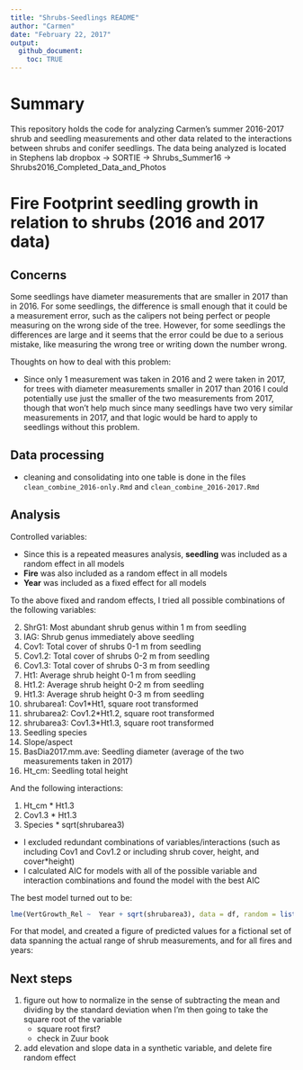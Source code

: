 ```yaml
---
title: "Shrubs-Seedlings README"
author: "Carmen"
date: "February 22, 2017"
output: 
  github_document:
    toc: TRUE
---
```


# Summary
This repository holds the code for analyzing Carmen's summer 2016-2017 shrub and seedling measurements and other data related to the interactions between shrubs and conifer seedlings. The data being analyzed is located in Stephens lab dropbox -> SORTIE -> Shrubs_Summer16 -> Shrubs2016_Completed_Data_and_Photos

# Fire Footprint seedling growth in relation to shrubs (2016 and 2017 data)

## Concerns

Some seedlings have diameter measurements that are smaller in 2017 than in 2016. For some seedlings, the difference is small enough that it could be a measurement error, such as the calipers not being perfect or people measuring on the wrong side of the tree. However, for some seedlings the differences are large and it seems that the error could be due to a serious mistake, like measuring the wrong tree or writing down the number wrong. 

Thoughts on how to deal with this problem:

  - Since only 1 measurement was taken in 2016 and 2 were taken in 2017, for trees with diameter measurements smaller in 2017 than 2016 I could potentially use just the smaller of the two measurements from 2017, though that won't help much since many seedlings have two very similar measurements in 2017, and that logic would be hard to apply to seedlings without this problem. 


## Data processing 

- cleaning and consolidating into one table is done in the files `clean_combine_2016-only.Rmd` and `clean_combine_2016-2017.Rmd`

## Analysis 

Controlled variables:

- Since this is a repeated measures analysis, **seedling** was included as a random effect in all models
- **Fire** was also included as a random effect in all models
- **Year** was included as a fixed effect for all models

To the above fixed and random effects, I tried all possible combinations of the following variables:

2. ShrG1: Most abundant shrub genus within 1 m from seedling
3. IAG: Shrub genus immediately above seedling
6. Cov1: Total cover of shrubs 0-1 m from seedling
7. Cov1.2: Total cover of shrubs 0-2 m from seedling
8. Cov1.3: Total cover of shrubs 0-3 m from seedling
13. Ht1: Average shrub height 0-1 m from seedling
14. Ht1.2: Average shrub height 0-2 m from seedling
15. Ht1.3: Average shrub height 0-3 m from seedling
3. shrubarea1: Cov1*Ht1, square root transformed
4. shrubarea2: Cov1.2*Ht1.2, square root transformed
5. shrubarea3: Cov1.3*Ht1.3, square root transformed
12. Seedling species
16. Slope/aspect
17. BasDia2017.mm.ave: Seedling diameter (average of the two measurements taken in 2017)
18. Ht_cm: Seedling total height

And the following interactions:

1. Ht_cm * Ht1.3
2. Cov1.3 * Ht1.3
3. Species * sqrt(shrubarea3)

- I excluded redundant combinations of variables/interactions (such as including Cov1 and Cov1.2 or including shrub cover, height, and cover*height)
- I calculated AIC for models with all of the possible variable and interaction combinations and found the model with the best AIC


The best model turned out to be:

```r
lme(VertGrowth_Rel ~  Year + sqrt(shrubarea3), data = df, random = list(~ 1| Fire,~1| Sdlg))
```

For that model, and created a figure of predicted values for a fictional set of data spanning the actual range of shrub measurements, and for all fires and years:

<!-- ![](plots/pinus_predicted_actual.jpeg) -->

## Next steps

1. figure out how to normalize in the sense of subtracting the mean and dividing by the standard deviation when I'm then going to take the square root of the variable
    - square root first? 
    - check in Zuur book

2. add elevation and slope data in a synthetic variable, and delete fire random effect